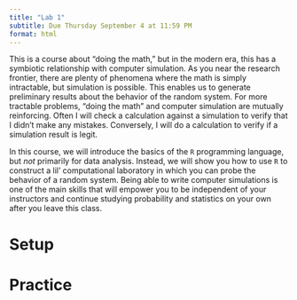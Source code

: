 ```yaml
---
title: "Lab 1"
subtitle: Due Thursday September 4 at 11:59 PM
format: html
---
```


This is a course about "doing the math," but in the modern era, this has a symbiotic relationship with computer simulation. As you near the research frontier, there are plenty of phenomena where the math is simply intractable, but simulation is possible. This enables us to generate preliminary results about the behavior of the random system. For more tractable problems, "doing the math" and computer simulation are mutually reinforcing. Often I will check a calculation against a simulation to verify that I didn't make any mistakes. Conversely, I will do a calculation to verify if a simulation result is legit. 

In this course, we will introduce the basics of the `R` programming language, but *not* primarily for data analysis. Instead, we will show you how to use `R` to construct a lil' computational laboratory in which you can probe the behavior of a random system. Being able to write computer simulations is one of the main skills that will empower you to be independent of your instructors and continue studying probability and statistics on your own after you leave this class.

# Setup

# Practice